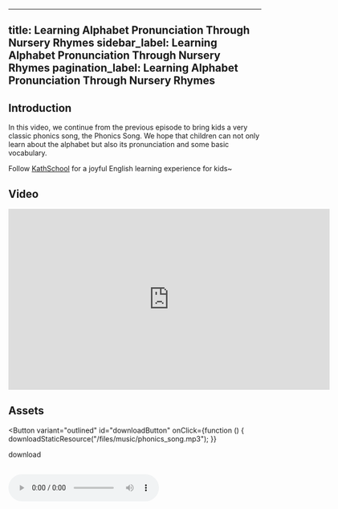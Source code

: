 
---
title: Learning Alphabet Pronunciation Through Nursery Rhymes
sidebar_label: Learning Alphabet Pronunciation Through Nursery Rhymes
pagination_label: Learning Alphabet Pronunciation Through Nursery Rhymes
---

## Introduction

In this video, we continue from the previous episode to bring kids a very classic phonics song, the Phonics Song. We hope that children can not only learn about the alphabet but also its pronunciation and some basic vocabulary. 

Follow [KathSchool](https://space.bilibili.com/20797715) for a joyful English learning experience for kids~

## Video

<iframe
  src="https://player.bilibili.com/player.html?bvid=BV1mN4y1R7Qd&cid=1&page=1"
  scrolling="no"
  border="0"
  frameborder="no"
  framespacing="0"
  allowfullscreen="true"
  width="640"
  height="360"
></iframe>

## Assets

<Button
  variant="outlined"
  id="downloadButton"
  onClick={function () {
    downloadStaticResource("/files/music/phonics_song.mp3");
  }}
>
  download
</Button>
<br />
<br />

<audio src="/files/music/phonics_song.mp3" controls>
  The browser doesn't support
</audio>